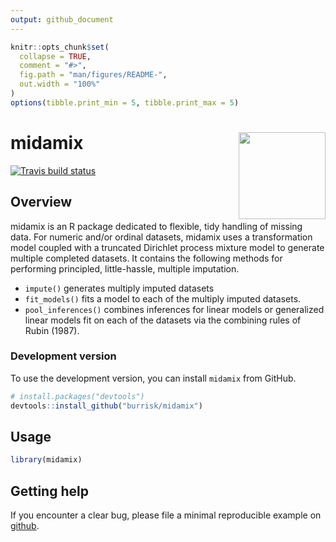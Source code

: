 ```yaml
---
output: github_document
---
```


<!-- README.md is generated from README.Rmd. Please edit that file -->

```r
knitr::opts_chunk$set(
  collapse = TRUE,
  comment = "#>",
  fig.path = "man/figures/README-",
  out.width = "100%"
)
options(tibble.print_min = 5, tibble.print_max = 5)
```

# midamix <a href='https://github.com/burrisk/midamix'><img src='man/figures/logo.png' align="right" height="139" /></a>

<!-- badges: start -->
[![Travis build status](https://travis-ci.org/burrisk/midamix.svg?branch=master)](https://travis-ci.org/burrisk/midamix)
<!-- badges: end -->

## Overview

midamix is an R package dedicated to flexible, tidy handling of missing data.  For numeric and/or ordinal datasets, midamix uses a transformation model coupled with a truncated Dirichlet process mixture model to generate multiple completed datasets.   It contains the following methods for performing principled, little-hassle, multiple imputation.

  - `impute()` generates multiply imputed datasets
  - `fit_models()` fits a model to each of the multiply imputed datasets.
  - `pool_inferences()` combines inferences for linear models or generalized linear models fit on each of the datasets via the combining rules of Rubin (1987).
  
### Development version

To use the development version, you can
install `midamix` from GitHub.

```r
# install.packages("devtools")
devtools::install_github("burrisk/midamix")
```


## Usage

```r
library(midamix)
```


## Getting help

If you encounter a clear bug, please file a minimal reproducible example
on [github](https://github.com/burrisk/midamix/issues).
